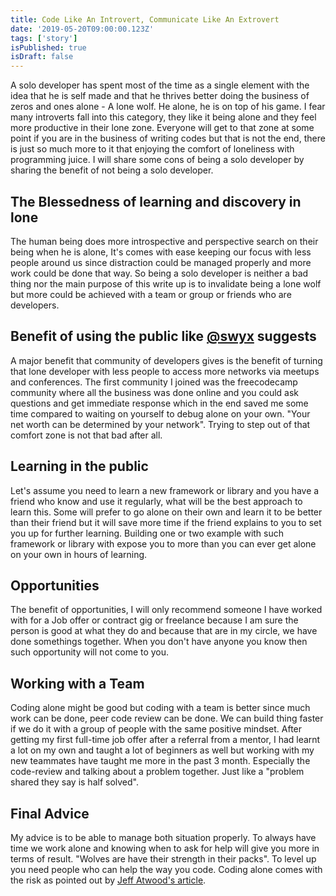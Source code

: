 ```yaml
---
title: Code Like An Introvert, Communicate Like An Extrovert
date: '2019-05-20T09:00:00.123Z'
tags: ['story']
isPublished: true
isDraft: false
---
```


A solo developer has spent most of the time as a single element with the idea
that he is self made and that he thrives better doing the business of zeros and
ones alone - A lone wolf. He alone, he is on top of his game. I fear many
introverts fall into this category, they like it being alone and they feel more
productive in their lone zone. Everyone will get to that zone at some point if
you are in the business of writing codes but that is not the end, there is just
so much more to it that enjoying the comfort of loneliness with programming
juice. I will share some cons of being a solo developer by sharing the benefit
of not being a solo developer.

## The Blessedness of learning and discovery in lone

The human being does more introspective and perspective search on their being
when he is alone, It's comes with ease keeping our focus with less people around
us since distraction could be managed properly and more work could be done that
way. So being a solo developer is neither a bad thing nor the main purpose of
this write up is to invalidate being a lone wolf but more could be achieved with
a team or group or friends who are developers.

## Benefit of using the public like [@swyx](https://twitter.com/swyx) suggests

A major benefit that community of developers gives is the benefit of turning
that lone developer with less people to access more networks via meetups and
conferences. The first community I joined was the freecodecamp community where
all the business was done online and you could ask questions and get immediate
response which in the end saved me some time compared to waiting on yourself to
debug alone on your own. "Your net worth can be determined by your network".
Trying to step out of that comfort zone is not that bad after all.

## Learning in the public

Let's assume you need to learn a new framework or library and you have a friend
who know and use it regularly, what will be the best approach to learn this.
Some will prefer to go alone on their own and learn it to be better than their
friend but it will save more time if the friend explains to you to set you up
for further learning. Building one or two example with such framework or library
with expose you to more than you can ever get alone on your own in hours of
learning.

## Opportunities

The benefit of opportunities, I will only recommend someone I have worked with
for a Job offer or contract gig or freelance because I am sure the person is
good at what they do and because that are in my circle, we have done somethings
together. When you don't have anyone you know then such opportunity will not
come to you.

## Working with a Team

Coding alone might be good but coding with a team is better since much work can
be done, peer code review can be done. We can build thing faster if we do it
with a group of people with the same positive mindset. After getting my first
full-time job offer after a referral from a mentor, I had learnt a lot on my own
and taught a lot of beginners as well but working with my new teammates have
taught me more in the past 3 month. Especially the code-review and talking about
a problem together. Just like a "problem shared they say is half solved".

## Final Advice

My advice is to be able to manage both situation properly. To always have time
we work alone and knowing when to ask for help will give you more in terms of
result. "Wolves are have their strength in their packs". To level up you need
people who can help the way you code. Coding alone comes with the risk as
pointed out by
[Jeff Atwood's article](https://blog.codinghorror.com/in-programming-one-is-the-loneliest-number/).
